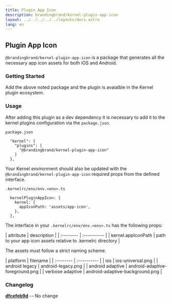 ```yaml
---
title: Plugin App Icon
description: brandingbrand/kernel-plugin-app-icon
layout: ../../../../../layouts/docs.astro
lang: en
---
```



## Plugin App Icon

`@brandingbrand/kernel-plugin-app-icon` is a package that generates all the necessary app icon assets for both iOS and Android.

### Getting Started

<div class="flex w-full my-6">
  <CodeCopy args="yarn add -D @brandingbrand/kernel-plugin-app-icon" />
</div>

Add the above noted package and the plugin is avaialble in the Kernel plugin ecosystem.

### Usage

After adding this plugin as a dev dependency it is necessary to add it to the kernel plugins configuration via the `package.json`.

`package.json`

```
  "kernel": {
    "plugins": [
      "@brandingbrand/kernel-plugin-app-icon"
    ]
  },
```

Your Kernel environment should also be updated with the `@brandingbrand/kernel-plugin-app-icon` required props from the defined interface.

`.kernelrc/env/env.<env>.ts`

```
  kernelPluginAppIcon: {
    kernel: {
      appIconPath: 'assets/app-icon',
    },
  },
```

The interface in your `.kernelrc/env/env.<env>.ts` has the following props:

<div class="my-4 overflow-scroll">
| attribute        | description                                                  |
| :--------        | :----------                                                  |
| kernel.appIconPath      | path to your app icon assets relative to .kernelrc directory |
</div>

The assets must follow a strict naming scheme.

<div class="my-4 overflow-scroll">
| platform         | filename                            | 
| :--------        | :----------                         |
| ios              | ios-universal.png                   |
| android legacy   | android-legacy.png                  |
| android adaptive | android-adaptive-foreground.png     |
| verbose adaptive | android-adaptive-background.png     |
</div>

### Changelog

[**dfcefeb9d**](https://github.com/brandingbrand/flagship/pull/2508/commits/dfcefeb9d32eabe878bfd0a9ae0729c441d8d6c5) -- No change